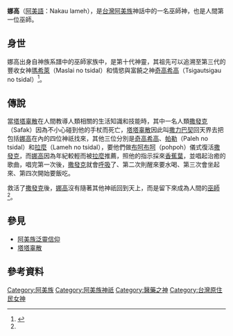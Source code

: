 {{expert|subject=台灣原住民族}}

{{noteTA
|G1=阿美族神話
}}

{{Infobox deity
| type = taiwan
| name =娜高
| image = 
| image_size = 
| alt = 
| caption =
| god_of = 巫師神
| abode = 
| symbol =
| consort = 
| father = Maswag sapatrok
| mother = Tsigautsigau sapatrok
| siblings = {{ubl|Arapanai no tsidal|Agahewai no tsidal|Paleh no tsidal|Lameh no tsidal}}
| children = {{ubl|Mihtai(收養的Sawawa，神子)|Nakau tapots(收養的Sawawa)|Peleth(收養的Sawawa)}}
| mount = 
|script_name=[[阿美語|阿美語]]|script=Nakau lameh}}

'''娜高'''（[[阿美語|阿美語]]：Nakau lameh），是[[台灣|台灣]][[阿美族|阿美族]]神話中的一名巫師神，也是人間第一位巫師。
== 身世 ==
娜高出身自神族系譜中的巫師家族中，是第十代神靈，其祖先可以追溯至第三代的豐收女神[[瑪希萊|瑪希萊]]（Maslai no tsidal）和情慾與富饒之神[[奇高希高|奇高希高]]（Tsigautsigau no tsidal）<ref name="阿美族之宗教及神話">{{cite web|author=王崧興|title=馬太安阿美族之宗教及神話|url=https://www.ioe.sinica.edu.tw/mobile/content/Periodicals_Content.aspx?SiteID=530164240637641451&Menuid=530205601306173463&Msid=530207124576460556|publisher=民族學研究所|work=中央研究院|accessdate=1961年 秋季|archive-date=2020-08-25|archive-url=https://web.archive.org/web/20200825054829/https://www.ioe.sinica.edu.tw/mobile/content/Periodicals_Content.aspx?SiteID=530164240637641451&Menuid=530205601306173463&Msid=530207124576460556|dead-url=no}}</ref>。

== 傳說 ==
{{main|塔塔辜散}}
當[[塔塔辜散|塔塔辜散]]在人間教導人類相關的生活知識和技能時，其中一名人類[[撒發克|撒發克]]（Safak）因為不小心碰到他的手杖而死亡，[[塔塔辜散|塔塔辜散]]因此叫[[撒力巴契|撒力巴契]]回天界去把包括[[娜高|娜高]]在內的四位神祇找來，其他三位分別是[[奇高希高|奇高希高]]、[[帕勒|帕勒]]（Paleh no tsidal）和[[拉麼|拉麼]]（Lameh no tsidal），要他們做[[布呵布呵|布呵布呵]]（pohpoh）儀式復活[[撒發克|撒發克]]，而[[娜高|娜高]]因為年紀較輕而被[[拉麼|拉麼]]推薦，照他的指示採來[[香蕉|香蕉葉]]，並唱起治癒的歌曲，唱完第一次後，[[撒發克|撒發克]]就會[[呼吸|呼吸]]了、第二次則醒來要水喝、第三次會坐起來、第四次開始要飯吃。

救活了[[撒發克|撒發克]]後，[[娜高|娜高]]沒有隨著其他神祇回到天上，而是留下來成為人間的[[巫師|巫師]]<ref name="阿美族之宗教及神話" />{{Rp|148}}。

== 參見 ==
*[[阿美族泛靈信仰|阿美族泛靈信仰]]
*[[塔塔辜散|塔塔辜散]]

== 參考資料 ==
{{reflist}}

[[Category:阿美族|Category:阿美族]]
[[Category:阿美族神祇|Category:阿美族神祇]]
[[Category:醫藥之神|Category:醫藥之神]]
[[Category:台灣原住民女神|Category:台灣原住民女神]]
{{Myth-stub}}